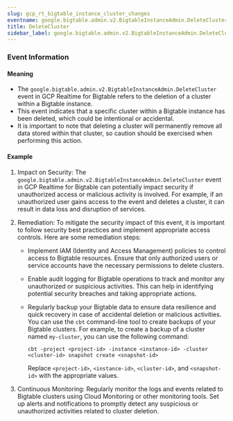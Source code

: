 ```yaml
--- 
slug: gcp_rt_bigtable_instance_cluster_changes
eventname: google.bigtable.admin.v2.BigtableInstanceAdmin.DeleteCluster
title: DeleteCluster
sidebar_label: google.bigtable.admin.v2.BigtableInstanceAdmin.DeleteCluster
---
```

                       
### Event Information

#### Meaning

- The `google.bigtable.admin.v2.BigtableInstanceAdmin.DeleteCluster` event in GCP Realtime for Bigtable refers to the deletion of a cluster within a Bigtable instance.
- This event indicates that a specific cluster within a Bigtable instance has been deleted, which could be intentional or accidental.
- It is important to note that deleting a cluster will permanently remove all data stored within that cluster, so caution should be exercised when performing this action.

#### Example

1. Impact on Security: The `google.bigtable.admin.v2.BigtableInstanceAdmin.DeleteCluster` event in GCP Realtime for Bigtable can potentially impact security if unauthorized access or malicious activity is involved. For example, if an unauthorized user gains access to the event and deletes a cluster, it can result in data loss and disruption of services.

2. Remediation: To mitigate the security impact of this event, it is important to follow security best practices and implement appropriate access controls. Here are some remediation steps:

   - Implement IAM (Identity and Access Management) policies to control access to Bigtable resources. Ensure that only authorized users or service accounts have the necessary permissions to delete clusters.
   
   - Enable audit logging for Bigtable operations to track and monitor any unauthorized or suspicious activities. This can help in identifying potential security breaches and taking appropriate actions.
   
   - Regularly backup your Bigtable data to ensure data resilience and quick recovery in case of accidental deletion or malicious activities. You can use the `cbt` command-line tool to create backups of your Bigtable clusters. For example, to create a backup of a cluster named `my-cluster`, you can use the following command:
   
     ```
     cbt -project <project-id> -instance <instance-id> -cluster <cluster-id> snapshot create <snapshot-id>
     ```
     
     Replace `<project-id>`, `<instance-id>`, `<cluster-id>`, and `<snapshot-id>` with the appropriate values.
     
3. Continuous Monitoring: Regularly monitor the logs and events related to Bigtable clusters using Cloud Monitoring or other monitoring tools. Set up alerts and notifications to promptly detect any suspicious or unauthorized activities related to cluster deletion.


 